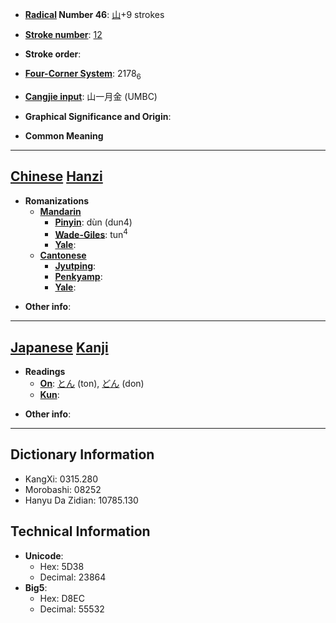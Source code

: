 * '''[[Wiktionary:Chinese radical index| Radical]] Number 46''': [[Wiktionary:Chinese radical index 山|山]]+9 strokes

* '''[[Wiktionary:Chinese total strokes index|Stroke number]]''': [[Wiktionary:Chinese total strokes index 12|12]]

* '''Stroke order''': 

* '''[[Wiktionary:Chinese four corner index|Four-Corner System]]''': 2178<sub>6</sub>

* '''[[Wiktionary:Chinese Cangjie index|Cangjie input]]''': 山一月金 (UMBC)

* '''Graphical Significance and Origin''': 

* '''Common Meaning'''

----

== [[Chinese]] [[Hanzi]] ==

* '''Romanizations'''
** '''[[Mandarin]]'''
*** '''[[Pinyin]]''': dùn (dun4)
*** '''[[Wade-Giles]]''': tun<sup>4</sup>
*** '''[[Yale]]''': 
** '''[[Cantonese]]'''
*** '''[[Jyutping]]''':
*** '''[[Penkyamp]]''': 
*** '''[[Yale]]''': 

* '''Other info''': 

----

== [[Japanese]] [[Kanji]] ==

* '''Readings'''
** '''[[On]]''': [[とん]] (ton), [[どん]] (don)
** '''[[Kun]]''': 

* '''Other info''':  

----

== Dictionary Information ==

* KangXi: 0315.280
* Morobashi: 08252
* Hanyu Da Zidian: 10785.130

== Technical Information ==

* '''Unicode''':
** Hex: 5D38
** Decimal: 23864
* '''Big5''':
** Hex: D8EC
** Decimal: 55532